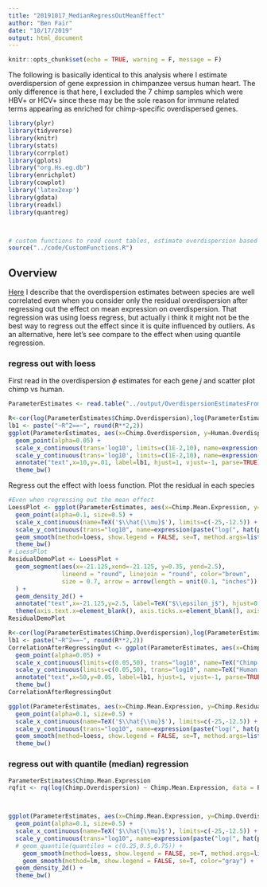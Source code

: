 ```yaml
---
title: "20191017_MedianRegressOutMeanEffect"
author: "Ben Fair"
date: "10/17/2019"
output: html_document
---
```


```r
knitr::opts_chunk$set(echo = TRUE, warning = F, message = F)
```

The following is basically identical to this analysis where I estimate overdispersion of gene expression in chimpanzee versus human heart. The only difference is that here, I excluded the 7 chimp samples which were HBV+ or HCV+ since these may be the sole reason for immune related terms appearing as enriched for chimp-specific overdispersed genes.

```r
library(plyr)
library(tidyverse)
library(knitr)
library(stats)
library(corrplot)
library(gplots)
library("org.Hs.eg.db")
library(enrichplot)
library(cowplot)
library('latex2exp')
library(gdata)
library(readxl)
library(quantreg)



# custom functions to read count tables, estimate overdispersion based on Abhishek's code snippets
source("../code/CustomFunctions.R")
```

## Overview
[Here]() I describe that the overdispersion estimates between species are well correlated even when you consider only the residual overdispersion after regressing out the effect on mean expression on overdispersion. That regression was using loess regress, but actually i think it might not be the best way to regress out the effect since it is quite influenced by outliers. As an alternative, here let's see compare to the effect when using quantile regression.

### regress out with loess
First read in the overdispersion $\phi$ estimates for each gene $j$ and scatter plot chimp vs human.
```r
ParameterEstimates <- read.table("../output/OverdispersionEstimatesFromChimp_NoVirusChallangedIndividuals.txt.gz", sep='\t', header=T, stringsAsFactors = F)

R<-cor(log(ParameterEstimates$Chimp.Overdispersion),log(ParameterEstimates$Human.Overdispersion), use="complete.obs")
lb1 <- paste("~R^2==~", round(R**2,2))
ggplot(ParameterEstimates, aes(x=Chimp.Overdispersion, y=Human.Overdispersion)) +
  geom_point(alpha=0.05) +
  scale_x_continuous(trans='log10', limits=c(1E-2,10), name=expression(paste("Chimp overdispersion, ", hat(phi)))) +
  scale_y_continuous(trans='log10', limits=c(1E-2,10), name=expression(paste("Human overdispersion, ", hat(phi)))) +
  annotate("text",x=10,y=.01, label=lb1, hjust=1, vjust=-1, parse=TRUE) +
  theme_bw()
```

Regress out the effect with loess function. Plot the residual in each species
```r
#Even when regressing out the mean effect
LoessPlot <- ggplot(ParameterEstimates, aes(x=Chimp.Mean.Expression, y=Chimp.Overdispersion)) +
  geom_point(alpha=0.1, size=0.5) +
  scale_x_continuous(name=TeX('$\\hat{\\mu}$'), limits=c(-25,-12.5)) +
  scale_y_continuous(trans="log10", name=expression(paste("log(", hat(phi), ")")), limits=c(0.01,10)) +
  geom_smooth(method=loess, show.legend = FALSE, se=T, method.args=list(degree=1, family="gaussian")) +
  theme_bw()
# LoessPlot
ResidualDemoPlot <- LoessPlot +
  geom_segment(aes(x=-21.125,xend=-21.125, y=0.35, yend=2.5),
               lineend = "round", linejoin = "round", color="brown",
               size = 0.7, arrow = arrow(length = unit(0.1, "inches"))
  ) +
  geom_density_2d() +
  annotate("text",x=-21.125,y=2.5, label=TeX("$\\epsilon_j$"), hjust=0, vjust=0, color="brown", size=10) +
  theme(axis.text.x=element_blank(), axis.ticks.x=element_blank(), axis.text.y=element_blank(), axis.ticks.y=element_blank(), rect = element_rect(fill = "transparent"))
ResidualDemoPlot

R<-cor(log(ParameterEstimates$Chimp.Overdispersion),log(ParameterEstimates$Human.Overdispersion), use="complete.obs")
lb1 <- paste("~R^2==~", round(R**2,2))
CorrelationAfterRegressingOut <- ggplot(ParameterEstimates, aes(x=Chimp.Residual, y=Human.Residual)) +
  geom_point(alpha=0.05) +
  scale_x_continuous(limits=c(0.05,50), trans="log10", name=TeX("Chimp residual, $\\epsilon_j$")) +
  scale_y_continuous(limits=c(0.05,50), trans="log10", name=TeX("Human residual, $\\epsilon_j$")) +
  annotate("text",x=50,y=0.05, label=lb1, hjust=1, vjust=-1, parse=TRUE) +
  theme_bw()
CorrelationAfterRegressingOut

ggplot(ParameterEstimates, aes(x=Chimp.Mean.Expression, y=Chimp.Residual)) +
  geom_point(alpha=0.1, size=0.5) +
  scale_x_continuous(name=TeX('$\\hat{\\mu}$'), limits=c(-25,-12.5)) +
  scale_y_continuous(trans="log10", name=expression(paste("log(", hat(phi), ")")), limits=c(0.01,10)) +
  geom_smooth(method=loess, show.legend = FALSE, se=T, method.args=list(degree=1, family="gaussian")) +
  theme_bw()
```

### regress out with quantile (median) regression

```r
ParameterEstimates$Chimp.Mean.Expression
rqfit <- rq(log(Chimp.Overdispersion) ~ Chimp.Mean.Expression, data = ParameterEstimates)



ggplot(ParameterEstimates, aes(x=Chimp.Mean.Expression, y=Chimp.Overdispersion)) +
  geom_point(alpha=0.1, size=0.5) +
  scale_x_continuous(name=TeX('$\\hat{\\mu}$'), limits=c(-25,-12.5)) +
  scale_y_continuous(trans="log10", name=expression(paste("log(", hat(phi), ")")), limits=c(0.01,10)) +
  # geom_quantile(quantiles = c(0.25,0.5,0.75)) +
    geom_smooth(method=loess, show.legend = FALSE, se=T, method.args=list(degree=1, family="gaussian", span=0.3), color="red") +
    geom_smooth(method=lm, show.legend = FALSE, se=T, color="gray") +
  geom_density_2d() +
  theme_bw()
```

